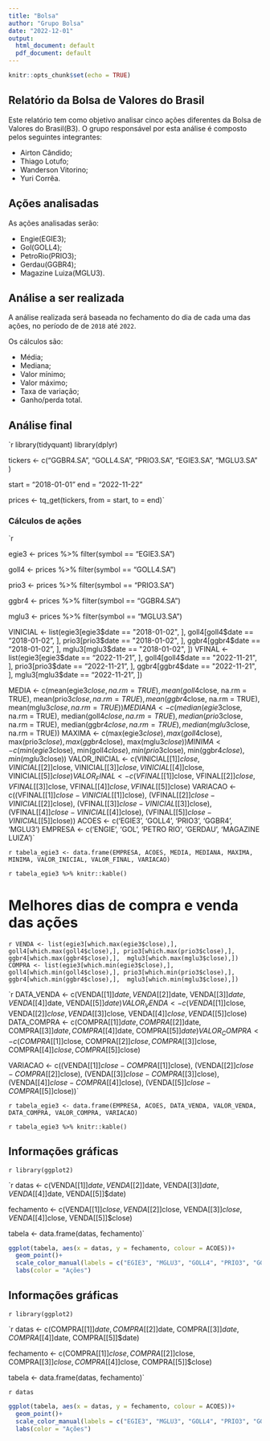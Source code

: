 ```yaml
---
title: "Bolsa"
author: "Grupo Bolsa"
date: "2022-12-01"
output:
  html_document: default
  pdf_document: default
---
```


```r
knitr::opts_chunk$set(echo = TRUE)
```

## Relatório da Bolsa de Valores do Brasil

Este relatório tem como objetivo analisar cinco ações diferentes da Bolsa de Valores do Brasil(B3).
O grupo responsável por esta análise é composto pelos seguintes integrantes:

- Airton Cândido;
- Thiago Lotufo;
- Wanderson Vitorino;
- Yuri Corrêa.

## Ações analisadas

As ações analisadas serão:

- Engie(EGIE3);
- Gol(GOLL4);
- PetroRio(PRIO3);
- Gerdau(GGBR4);
- Magazine Luiza(MGLU3).

## Análise a ser realizada

A análise realizada será baseada no fechamento do dia de cada uma das ações, no período de de `2018` até `2022`.

Os cálculos são:

- Média;
- Mediana;
- Valor mínimo;
- Valor máximo;
- Taxa de variação;
- Ganho/perda total.

## Análise final

`r library(tidyquant)
library(dplyr)

tickers <- c("GGBR4.SA", "GOLL4.SA", "PRIO3.SA", "EGIE3.SA", "MGLU3.SA" )

start = "2018-01-01"
end = "2022-11-22"

prices <- tq_get(tickers, 
                  from = start,
                  to = end)`
                  
### Cálculos de ações

`r 

egie3 <- prices  %>%
  filter(symbol == "EGIE3.SA")
  
goll4 <- prices  %>%
  filter(symbol == "GOLL4.SA")

prio3 <- prices  %>%
  filter(symbol == "PRIO3.SA")

ggbr4 <- prices  %>%
  filter(symbol == "GGBR4.SA")

mglu3 <- prices  %>%
  filter(symbol == "MGLU3.SA")
  
VINICIAL <- list(egie3[egie3$date == "2018-01-02", ], goll4[goll4$date == "2018-01-02", ], prio3[prio3$date == "2018-01-02", ], ggbr4[ggbr4$date == "2018-01-02", ], mglu3[mglu3$date == "2018-01-02", ])
VFINAL <- list(egie3[egie3$date == "2022-11-21", ], goll4[goll4$date == "2022-11-21", ], prio3[prio3$date == "2022-11-21", ], ggbr4[ggbr4$date == "2022-11-21", ], mglu3[mglu3$date == "2022-11-21", ])

MEDIA <- c(mean(egie3$close, na.rm = TRUE), mean(goll4$close, na.rm = TRUE), mean(prio3$close, na.rm = TRUE), mean(ggbr4$close, na.rm = TRUE), mean(mglu3$close, na.rm = TRUE))
MEDIANA <- c(median(egie3$close, na.rm = TRUE), median(goll4$close, na.rm = TRUE), median(prio3$close, na.rm = TRUE), median(ggbr4$close, na.rm = TRUE), median(mglu3$close, na.rm = TRUE))
MAXIMA <- c(max(egie3$close), max(goll4$close), max(prio3$close), max(ggbr4$close), max(mglu3$close))
MINIMA <- c(min(egie3$close), min(goll4$close), min(prio3$close), min(ggbr4$close), min(mglu3$close))
VALOR_INICIAL <- c(VINICIAL[[1]]$close, VINICIAL[[2]]$close, VINICIAL[[3]]$close, VINICIAL[[4]]$close, VINICIAL[[5]]$close)
VALOR_FINAL <- c(VFINAL[[1]]$close, VFINAL[[2]]$close, VFINAL[[3]]$close, VFINAL[[4]]$close, VFINAL[[5]]$close)
VARIACAO <- c((VFINAL[[1]]$close-VINICIAL[[1]]$close), (VFINAL[[2]]$close-VINICIAL[[2]]$close), (VFINAL[[3]]$close-VINICIAL[[3]]$close), (VFINAL[[4]]$close-VINICIAL[[4]]$close), (VFINAL[[5]]$close-VINICIAL[[5]]$close))
ACOES <- c('EGIE3', 'GOLL4', 'PRIO3', 'GGBR4', 'MGLU3')
EMPRESA <- c('ENGIE', 'GOL', 'PETRO RIO', 'GERDAU', 'MAGAZINE LUIZA')`

`r tabela_egie3 <- data.frame(EMPRESA, ACOES, MEDIA, MEDIANA, MAXIMA, MINIMA, VALOR_INICIAL, VALOR_FINAL, VARIACAO)`

`r tabela_egie3 %>% knitr::kable()`

# Melhores dias de compra e venda das ações

`r VENDA <- list(egie3[which.max(egie3$close),], goll4[which.max(goll4$close),], prio3[which.max(prio3$close),], ggbr4[which.max(ggbr4$close),],  mglu3[which.max(mglu3$close),])
COMPRA <- list(egie3[which.min(egie3$close),], goll4[which.min(goll4$close),], prio3[which.min(prio3$close),], ggbr4[which.min(ggbr4$close),],  mglu3[which.min(mglu3$close),])`

`r DATA_VENDA <- c(VENDA[[1]]$date, VENDA[[2]]$date, VENDA[[3]]$date, VENDA[[4]]$date, VENDA[[5]]$date)
VALOR_VENDA <- c(VENDA[[1]]$close, VENDA[[2]]$close, VENDA[[3]]$close, VENDA[[4]]$close, VENDA[[5]]$close)
DATA_COMPRA <-  c(COMPRA[[1]]$date, COMPRA[[2]]$date, COMPRA[[3]]$date, COMPRA[[4]]$date, COMPRA[[5]]$date)
VALOR_COMPRA <- c(COMPRA[[1]]$close, COMPRA[[2]]$close, COMPRA[[3]]$close, COMPRA[[4]]$close, COMPRA[[5]]$close)

VARIACAO <- c((VENDA[[1]]$close-COMPRA[[1]]$close), (VENDA[[2]]$close-COMPRA[[2]]$close), (VENDA[[3]]$close-COMPRA[[3]]$close), (VENDA[[4]]$close-COMPRA[[4]]$close), (VENDA[[5]]$close-COMPRA[[5]]$close))`

`r tabela_egie3 <- data.frame(EMPRESA, ACOES, DATA_VENDA, VALOR_VENDA, DATA_COMPRA, VALOR_COMPRA, VARIACAO)`

`r tabela_egie3 %>% knitr::kable()`

## Informações gráficas

`r library(ggplot2)`

`r datas <- c(VENDA[[1]]$date, VENDA[[2]]$date, VENDA[[3]]$date, VENDA[[4]]$date, VENDA[[5]]$date)

fechamento <- c(VENDA[[1]]$close, VENDA[[2]]$close, VENDA[[3]]$close, VENDA[[4]]$close, VENDA[[5]]$close)

tabela <- data.frame(datas, fechamento)`

```r
ggplot(tabela, aes(x = datas, y = fechamento, colour = ACOES))+
  geom_point()+
  scale_color_manual(labels = c("EGIE3", "MGLU3", "GOLL4", "PRIO3", "GGBR4"), values = c("#130912", "#602749", "#17468f", "#639468", "#ed2327")) +
  labs(color = "Ações")
``` 

## Informações gráficas

`r library(ggplot2)`

`r datas <- c(COMPRA[[1]]$date, COMPRA[[2]]$date, COMPRA[[3]]$date, COMPRA[[4]]$date, COMPRA[[5]]$date)

fechamento <- c(COMPRA[[1]]$close, COMPRA[[2]]$close, COMPRA[[3]]$close, COMPRA[[4]]$close, COMPRA[[5]]$close)

tabela <- data.frame(datas, fechamento)`

`r datas`

```r
ggplot(tabela, aes(x = datas, y = fechamento, colour = ACOES))+
  geom_point()+
  scale_color_manual(labels = c("EGIE3", "MGLU3", "GOLL4", "PRIO3", "GGBR4"), values = c("#130912", "#602749", "#17468f", "#639468", "#ed2327")) +
  labs(color = "Ações")
``` 